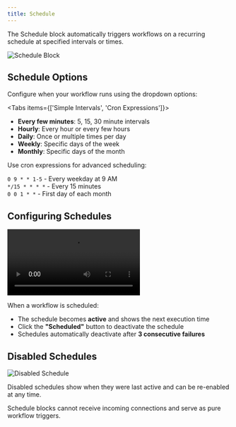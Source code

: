 ```yaml
---
title: Schedule
---
```



The Schedule block automatically triggers workflows on a recurring schedule at specified intervals or times.

<div className="flex justify-center">
  <Image
    src="/static/schedule.png"
    alt="Schedule Block"
    width={500}
    height={400}
    className="my-6"
  />
</div>

## Schedule Options

Configure when your workflow runs using the dropdown options:

<Tabs items={['Simple Intervals', 'Cron Expressions']}>
  <Tab>
    <ul className="list-disc space-y-1 pl-6">
      <li><strong>Every few minutes</strong>: 5, 15, 30 minute intervals</li>
      <li><strong>Hourly</strong>: Every hour or every few hours</li>
      <li><strong>Daily</strong>: Once or multiple times per day</li>
      <li><strong>Weekly</strong>: Specific days of the week</li>
      <li><strong>Monthly</strong>: Specific days of the month</li>
    </ul>
  </Tab>
  <Tab>
    <p>Use cron expressions for advanced scheduling:</p>
    <div className="text-sm space-y-1">
      <div><code>0 9 * * 1-5</code> - Every weekday at 9 AM</div>
      <div><code>*/15 * * * *</code> - Every 15 minutes</div>
      <div><code>0 0 1 * *</code> - First day of each month</div>
    </div>
  </Tab>
</Tabs>

## Configuring Schedules

<div className="mx-auto w-full overflow-hidden rounded-lg">
  <Video src="configure-schedule.mp4" width={700} height={450} />
</div>

When a workflow is scheduled:
- The schedule becomes **active** and shows the next execution time
- Click the **"Scheduled"** button to deactivate the schedule
- Schedules automatically deactivate after **3 consecutive failures**

## Disabled Schedules

<div className="flex justify-center">
  <Image
    src="/static/schedule-disabled.png"
    alt="Disabled Schedule"
    width={500}
    height={350}
    className="my-6"
  />
</div>

Disabled schedules show when they were last active and can be re-enabled at any time.

<Callout>
Schedule blocks cannot receive incoming connections and serve as pure workflow triggers.
</Callout>